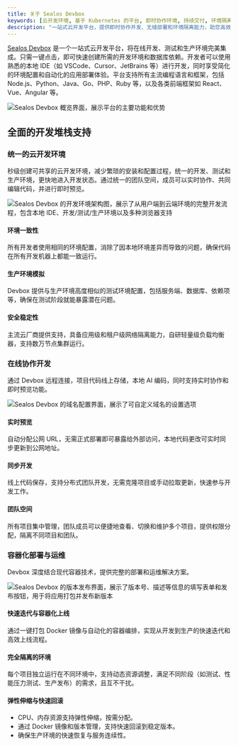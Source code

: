 ```yaml
---
title: 关于 Sealos Devbox
keywords: [云开发环境, 基于 Kubernetes 的平台, 即时协作环境, 持续交付, 环境隔离, 云原生基础设施, Devbox, Sealos, 集成开发平台, 无缝部署]
description: "一站式云开发平台，提供即时协作开发、无缝部署和环境隔离能力，助您高效管理开发工作流程，轻松实现团队协作。"
---
```


[Sealos Devbox](https://sealos.run/devbox) 是一个一站式云开发平台，将在线开发、测试和生产环境完美集成。只需一键点击，即可快速创建所需的开发环境和数据库依赖。开发者可以使用熟悉的本地 IDE（如 VSCode、Cursor、JetBrains 等）进行开发，同时享受简化的环境配置和自动化的应用部署体验。平台支持所有主流编程语言和框架，包括 Node.js、Python、Java、Go、PHP、Ruby 等，以及各类前端框架如 React、Vue、Angular 等。

![Sealos Devbox 概览界面，展示平台的主要功能和优势](./images/sealos-devbox-overview.zh-cn.jpg)

## 全面的开发堆栈支持

### 统一的云开发环境

秒级创建可共享的云开发环境，减少繁琐的安装和配置过程，统一的开发、测试和生产环境，更快地进入开发状态。通过统一的团队空间，成员可以实时协作、共同编辑代码，并进行即时预览。

![Sealos Devbox 的开发环境架构图，展示了从用户端到云端环境的完整开发流程，包含本地 IDE、开发/测试/生产环境以及多种浏览器支持](./images/sealos-devbox-architecture.zh-cn.png)

#### 环境一致性
所有开发者使用相同的环境配置，消除了因本地环境差异而导致的问题，确保代码在所有开发机器上都能一致运行。

#### 生产环境模拟
Devbox 提供与生产环境高度相似的测试环境配置，包括服务端、数据库、依赖项等，确保在测试阶段就能暴露潜在问题。

#### 安全稳定性
主流云厂商提供支持，具备应用级和租户级网络隔离能力，自研轻量级负载均衡器，支持数万节点集群运行。

### 在线协作开发

通过 Devbox 远程连接，项目代码线上存储，本地 AI 编码，同时支持实时协作和即时预览功能。

![Sealos Devbox 的域名配置界面，展示了可自定义域名的设置选项](./images/sealos-devbox-domain.zh-cn.svg)

#### 实时预览
自动分配公网 URL，无需正式部署即可暴露给外部访问，本地代码更改可实时同步更新到公网地址。

#### 同步开发
线上代码保存，支持分布式团队开发，无需克隆项目或手动拉取更新，快速参与开发工作。

#### 团队空间
所有项目集中管理，团队成员可以便捷地查看、切换和维护多个项目，提供权限分配，隔离不同项目和团队。

### 容器化部署与运维

Devbox 深度结合现代容器技术，提供完整的部署和运维解决方案。

![Sealos Devbox 的版本发布界面，展示了版本号、描述等信息的填写表单和发布按钮，用于将应用打包并发布新版本](./images/sealos-devbox-release.zh-cn.svg)

#### 快速迭代与容器化上线
通过一键打包 Docker 镜像与自动化的容器编排，实现从开发到生产的快速迭代和高效上线流程。

#### 完全隔离的环境
每个项目独立运行在不同环境中，支持动态资源调整，满足不同阶段（如测试、性能压力测试、生产发布）的需求，且互不干扰。

#### 弹性伸缩与快速回滚
- CPU、内存资源支持弹性伸缩，按需分配。
- 通过 Docker 镜像和版本管理，支持快速回滚到稳定版本。
- 确保生产环境的快速恢复与服务连续性。
